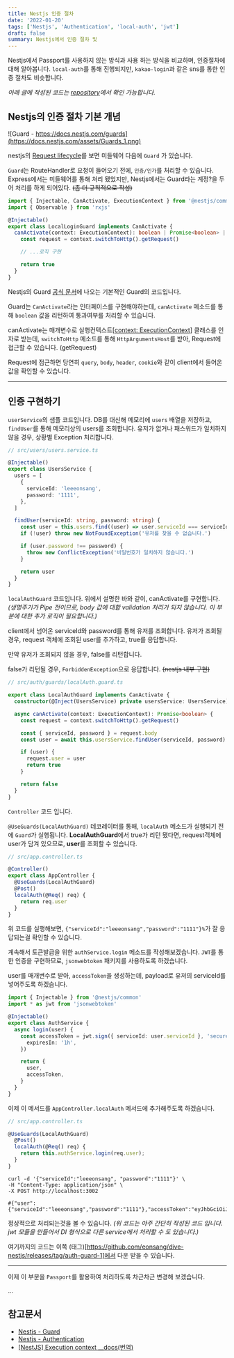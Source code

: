 ```yaml
---
title: Nestjs 인증 절차
date: '2022-01-20'
tags: ['Nestjs', 'Authentication', 'local-auth', 'jwt']
draft: false
summary: Nestjs에서 인증 절차 및
---
```



Nestjs에서 Passport를 사용하지 않는 방식과 사용 하는 방식을 비교하며, 인증절차에 대해 알아봅니다. `local-auth`를 통해 진행되지만, `kakao-login`과 같은 sns를 통한 인증 절차도 비슷합니다.

_아래 글에 작성된 코드는 [repository](https://github.com/eonsang/dive-nestjs/tree/main/auth-guard)에서 확인 가능합니다._

## Nestjs의 인증 절차 기본 개념

![Guard - https://docs.nestjs.com/guards](https://docs.nestjs.com/assets/Guards_1.png)

nestjs의 [Request lifecycle](https://docs.nestjs.com/faq/request-lifecycle)를 보면 미들웨어 다음에 `Guard` 가 있습니다.

`Guard`는 RouteHandler로 요청이 들어오기 전에, `인증/인가`를 처리할 수 있습니다. Express에서는 미들웨어를 통해 처리 됐었지만, Nestjs에서는 Guard라는 계정?을 두어 처리를 하게 되어있다. ~~(좀 더 규칙적으로 작성)~~

```typescript
import { Injectable, CanActivate, ExecutionContext } from '@nestjs/common'
import { Observable } from 'rxjs'

@Injectable()
export class LocalLoginGuard implements CanActivate {
  canActivate(context: ExecutionContext): boolean | Promise<boolean> | Observable<boolean> {
    const request = context.switchToHttp().getRequest()

    // ...로직 구현

    return true
  }
}
```

Nestjs의 Guard [공식 문서](https://docs.nestjs.com/guards)에 나오는 기본적인 Guard의 코드입니다.

Guard는 `CanActivate`라는 인터페이스를 구현해야하는데, `canActivate` 메소드를 통해 `boolean` 값을 리턴하여 통과여부를 처리할 수 있습니다.

canActivate는 매개변수로 실행컨텍스트[[context: ExecutionContext](https://docs.nestjs.com/fundamentals/execution-context#execution-context)] 클래스를 인자로 받는데, `switchToHttp` 메소드를 통해 `HttpArgumentsHost`를 받아, Request에 접근할 수 있습니다. (getRequest)

Request에 접근하면 당연히 `query`, `body`, `header`, `cookie`와 같이 client에서 들어온 값을 확인할 수 있습니다.

---

## 인증 구현하기

`userService`의 샘플 코드입니다. DB를 대신해 메모리에 `users` 배열을 저장하고, `findUser`를 통해 메모리상의 users를 조회합니다.
유저가 없거나 패스워드가 일치하지 않을 경우, 상황별 Exception 처리합니다.

```typescript
// src/users/users.service.ts

@Injectable()
export class UsersService {
  users = [
    {
      serviceId: 'leeeonsang',
      password: '1111',
    },
  ]

  findUser(serviceId: string, password: string) {
    const user = this.users.find((user) => user.serviceId === serviceId)
    if (!user) throw new NotFoundException('유저를 찾을 수 없습니다.')

    if (user.password !== password) {
      throw new ConflictException('비밀번호가 일치하지 않습니다.')
    }

    return user
  }
}
```

`localAuthGuard` 코드입니다. 위에서 설명한 바와 같이, canActivate를 구현합니다. _(생명주기가 Pipe 전이므로, body 값에 대함 validation 처리가 되지 않습니다. 이 부분에 대한 추가 로직이 필요합니다.)_

client에서 넘어온 serviceId와 password를 통해 유저를 조회합니다. 유저가 조회될 경우, request 객체에 조회된 user를 추가하고, true를 응답합니다.

만약 유저가 조회되지 않을 경우, false를 리턴합니다.

false가 리턴될 경우, `ForbiddenException`으로 응답합니다. ~~(nestjs 내부 구현)~~

```typescript
// src/auth/guards/localAuth.guard.ts

export class LocalAuthGuard implements CanActivate {
  constructor(@Inject(UsersService) private usersService: UsersService) {}

  async canActivate(context: ExecutionContext): Promise<boolean> {
    const request = context.switchToHttp().getRequest()

    const { serviceId, password } = request.body
    const user = await this.usersService.findUser(serviceId, password)

    if (user) {
      request.user = user
      return true
    }

    return false
  }
}
```

`Controller` 코드 입니다.

`@UseGuards(LocalAuthGuard)` 데코레이터를 통해, `localAuth` 메소드가 실행되기 전에 `Guard`가 실행됩니다. **LocalAuthGuard**에서 true가 리턴 됐다면, request객체에 user가 담겨 있으므로, **user**를 조회할 수 있습니다.

```typescript
// src/app.controller.ts

@Controller()
export class AppController {
  @UseGuards(LocalAuthGuard)
  @Post()
  localAuth(@Req() req) {
    return req.user
  }
}
```

위 코드를 실행해보면, `{"serviceId":"leeeonsang","password":"1111"}%`가 잘 응답되는걸 확인할 수 있습니다.

계속해서 토큰발급을 위한 `authService.login` 메소드를 작성해보겠습니다. `JWT`를 통한 인증을 구현하므로, `jsonwebtoken` 패키지를 사용하도록 하겠습니다.

user를 매개변수로 받아, `accessToken`을 생성하는데, payload로 유저의 serviceId를 넣어주도록 하겠습니다.

```typescript
import { Injectable } from '@nestjs/common'
import * as jwt from 'jsonwebtoken'

@Injectable()
export class AuthService {
  async login(user) {
    const accessToken = jwt.sign({ serviceId: user.serviceId }, 'secure', {
      expiresIn: '1h',
    })

    return {
      user,
      accessToken,
    }
  }
}
```

이제 이 메서드를 `AppController.localAuth` 메서드에 추가해주도록 하겠습니다.

```typescript
// src/app.controller.ts

@UseGuards(LocalAuthGuard)
  @Post()
  localAuth(@Req() req) {
    return this.authService.login(req.user);
  }
}
```

```shell
curl -d '{"serviceId":"leeeonsang", "password":"1111"}' \
-H "Content-Type: application/json" \
-X POST http://localhost:3002

#{"user":{"serviceId":"leeeonsang","password":"1111"},"accessToken":"eyJhbGciOiJIUz..."}
```

정상적으로 처리되는것을 볼 수 있습니다. _(위 코드는 아주 간단히 작성된 코드 입니다. jwt 모듈을 만들어서 DI 형식으로 다른 service에서 처리할 수 도 있습니다.)_

여기까지의 코드는 이쪽 (태그)[https://github.com/eonsang/dive-nestjs/releases/tag/auth-guard-1]에서 다운 받을 수 있습니다.

---

이제 이 부분을 `Passport`를 활용하여 처리하도록 차근차근 변경해 보겠습니다.

...

## 참고문서

- [Nestjs - Guard](https://docs.nestjs.com/guards)
- [Nestjs - Authentication](https://docs.nestjs.com/security/authentication)
- [[NestJS] Execution context \_\_docs(번역)](https://velog.io/@from_numpy/NestJS-Execution-context-docs%EB%B2%88%EC%97%AD)
